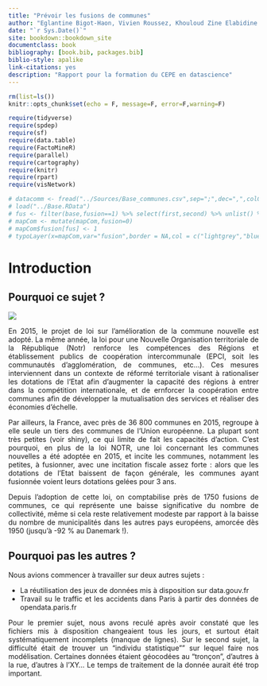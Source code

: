 ```yaml
--- 
title: "Prévoir les fusions de communes"
author: "Eglantine Bigot-Haon, Vivien Roussez, Khouloud Zine Elabidine aka les **datagourdes**"
date: "`r Sys.Date()`"
site: bookdown::bookdown_site
documentclass: book
bibliography: [book.bib, packages.bib]
biblio-style: apalike
link-citations: yes
description: "Rapport pour la formation du CEPE en datascience"
---
```


```r
rm(list=ls())
knitr::opts_chunk$set(echo = F, message=F, error=F,warning=F)
```

```r
require(tidyverse)
require(spdep)
require(sf)
require(data.table)
require(FactoMineR)
require(parallel)
require(cartography)
require(knitr)
require(rpart)
require(visNetwork)

# datacomm <- fread("../Sources/Base_communes.csv",sep=";",dec=",",colClasses = c("REG"="chr"))
# load("../Base.RData")
# fus <- filter(base,fusion==1) %>% select(first,second) %>% unlist() %>% unique()
# mapCom <- mutate(mapCom,fusion=0)
# mapCom$fusion[fus] <- 1
# typoLayer(x=mapCom,var="fusion",border = NA,col = c("lightgrey","blue"),legend.pos = "n")
```

<style> body {text-align: justify}  </style>


# Introduction

## Pourquoi ce sujet ?

![](img/Illustr.png)

En 2015, le projet de loi sur l'amélioration de la commune nouvelle est adopté. La même année, la loi pour une Nouvelle Organisation territoriale de la République (Notr) renforce les compétences des Régions et établissement publics de coopération intercommunale (EPCI, soit les communautés d'agglomération, de communes, etc...). Ces mesures  interviennent dans un contexte de réformé territoriale visant à rationaliser les dotations de l'Etat afin d'augmenter la capacité des régions à entrer dans la compétition internationale, et de ernforcer la coopération entre communes afin de développer la mutualisation des services et réaliser des économies d'échelle.

Par ailleurs, la France, avec près de 36 800 communes en 2015, regroupe à elle seule un tiers des communes de l’Union européenne. La plupart sont très petites (voir shiny), ce qui limite de fait les capacités d'action. C'est pourquoi, en plus de la loi NOTR, une loi concernant les communes nouvelles a été adoptée en 2015, et incite les communes, notamment les petites, à fusionner, avec une incitation fiscale assez forte : alors que les dotations de l'Etat baissent de façon générale, les communes ayant fusionnée voient leurs dotations gelées pour 3 ans. 

Depuis l'adoption de cette loi, on comptabilise près de 1750 fusions de communes, ce qui représente une baisse significative du nombre de collectivité, même si cela reste relativement modeste par rapport à la baisse du nombre de municipalités dans les autres pays européens, amorcée dès 1950 (jusqu'à -92 % au Danemark !).

## Pourquoi pas les autres ?

Nous avions commencer à travailler sur deux autres sujets :

- La réutilisation des jeux de données mis à disposition sur data.gouv.fr
- Travail su le traffic et les accidents dans Paris à partir des données de opendata.paris.fr

Pour le premier sujet, nous avons reculé après avoir constaté que les fichiers mis à disposition changeaient tous les jours, et surtout était systématiquement incomplets (manque de lignes). Sur le second sujet, la difficulté était de trouver un "individu statistique"" sur lequel faire nos modélisation. Certaines données étaient géocodées au "tronçon", d'autres à la rue, d'autres à l'XY... Le temps de traitement de la donnée aurait été trop important.

